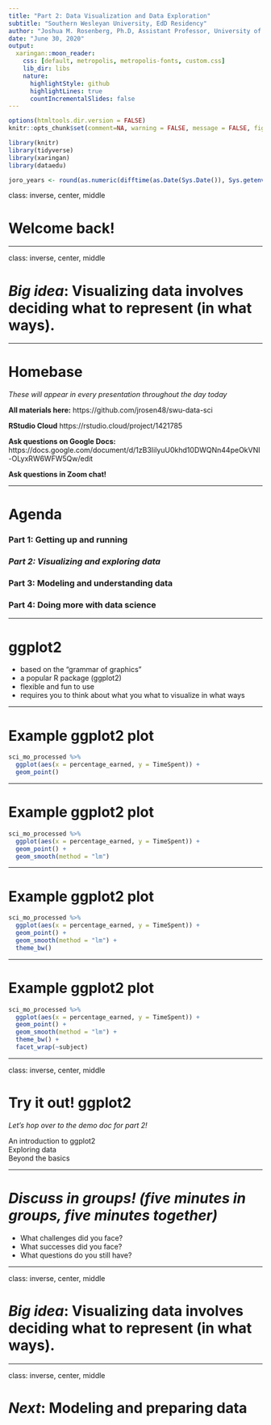 ```yaml
---
title: "Part 2: Data Visualization and Data Exploration"
subtitle: "Southern Wesleyan University, EdD Residency"
author: "Joshua M. Rosenberg, Ph.D, Assistant Professor, University of Tennessee, Knoxville"
date: "June 30, 2020"
output:
  xaringan::moon_reader:
    css: [default, metropolis, metropolis-fonts, custom.css]
    lib_dir: libs
    nature:
      highlightStyle: github
      highlightLines: true
      countIncrementalSlides: false
---
```


```r
options(htmltools.dir.version = FALSE)
knitr::opts_chunk$set(comment=NA, warning = FALSE, message = FALSE, fig.width=5, fig.height=5)

library(knitr)
library(tidyverse)
library(xaringan)
library(dataedu)

joro_years <- round(as.numeric(difftime(as.Date(Sys.Date()), Sys.getenv("joro_bday"), unit="weeks"))/52.25, 1)
```


class: inverse, center, middle

# Welcome back!


---

class: inverse, center, middle

# *Big idea*: Visualizing data involves deciding what to represent (in what ways).

---



# Homebase

*These will appear in every presentation throughout the day today*

**All materials here:**
https://github.com/jrosen48/swu-data-sci

**RStudio Cloud**
https://rstudio.cloud/project/1421785

**Ask questions on Google Docs:**
https://docs.google.com/document/d/1zB3IilyuU0khd10DWQNn44peOkVNI-OLyxRW6WFW5Qw/edit

**Ask questions in Zoom chat!**

---

# Agenda

### Part 1: Getting up and running
### *Part 2: Visualizing and exploring data*
### Part 3: Modeling and understanding data
### Part 4: Doing more with data science

---

# ggplot2

- based on the "grammar of graphics"
- a popular R package (ggplot2)
- flexible and fun to use
- requires you to think about what you what to visualize in what ways

---

# Example ggplot2 plot

```r
sci_mo_processed %>% 
  ggplot(aes(x = percentage_earned, y = TimeSpent)) +
  geom_point()
```

---

# Example ggplot2 plot

```r
sci_mo_processed %>% 
  ggplot(aes(x = percentage_earned, y = TimeSpent)) +
  geom_point() +
  geom_smooth(method = "lm")
```

---

# Example ggplot2 plot

```r
sci_mo_processed %>% 
  ggplot(aes(x = percentage_earned, y = TimeSpent)) +
  geom_point() +
  geom_smooth(method = "lm") +
  theme_bw()
```

---

# Example ggplot2 plot

```r
sci_mo_processed %>% 
  ggplot(aes(x = percentage_earned, y = TimeSpent)) +
  geom_point() +
  geom_smooth(method = "lm") +
  theme_bw() +
  facet_wrap(~subject)
```

---

class: inverse, center, middle

# Try it out! ggplot2 

*Let's hop over to the demo doc for part 2!*

An introduction to ggplot2  
Exploring data  
Beyond the basics  

---

# *Discuss in groups! (five minutes in groups, five minutes together)*

- What challenges did you face?
- What successes did you face?
- What questions do you still have?

---

class: inverse, center, middle

# *Big idea*: Visualizing data involves deciding what to represent (in what ways).

---

class: inverse, center, middle

# *Next*: Modeling and preparing data
